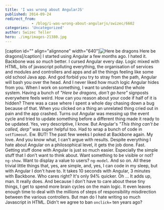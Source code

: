 ```yaml
---
title: 'I was wrong about AngularJS'
published: 2014-09-24
redirect_from: 
            - /blog/i-was-wrong-about-angularjs/swizec/6602
categories: 'Uncategorized'
author: Swizec Teller
hero: ./img/images-21380.jpg
---
```

\[caption id="" align="alignnone" width="640"]![Here be dragons](./img/images-21380.jpg "Here be dragons") Here be dragons\[/caption] I started using Angular a few months ago. I hated it. Backbone was _so much_ better. I cursed Angular every day. Logic mixed with HTML, bits of javascript polluting everything, the organisation of services and modules and controllers and apps and all the things feeling like some old school Java app. And god forbid you try to stray from the path, Angular will bash you over the head. And I never liked how much logic Angular hides from you. When I work on something, I want to understand the whole system. Having a bunch of _"Here be dragons, don't go here"_ signposts everywhere feels weird. How can you reason about your code if half of it is hidden? There was a case where I spent a whole day chasing down a bug because of that. When you clicked on a thing an unrelated thing cried out in pain and the app crashed. Turns out Angular was messing up the event cycle and tried to update something before a different thing made it ready to be updated. Yes, very descriptive, I know. But Angular's _"This thing can't be called, derp"_ was super helpful too. Had to wrap a bunch of code in `setTimeout`. Ew. BUT! The past few weeks I poked at Backbone again. My love. And you know what, I can't argue with results. Despite everything I hate about Angular on a philosophical level, it gets the job done. Fast. Getting stuff done with Angular is just so much easier. Especially the simple stuff that I don't want to think about. Want something to be visible or not? `ng-show`. Want to display a value to users? `ng-model`. And so on. All these trivial little things that, yes, are simple, and, yes, I can code in my sleep, but with Angular I don't have to. It takes 10 seconds with Angular, 3 minutes with Backbone. Who cares right? It's only 94% quicker. Oh ... It adds up, man. It really does. And because I don't have to care about these tiny things, I get to spend more brain cycles on the main logic. It even leaves enough time to deal with the millions of steps of responsibility misdirection between the various controllers. But man do I hate writing so much Javascript in HTML. Didn't we agree to ban `onclick=` ten years ago?